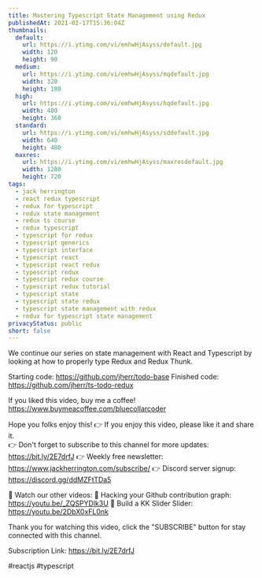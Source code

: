 ```yaml
---
title: Mastering Typescript State Management using Redux
publishedAt: 2021-02-17T15:36:04Z
thumbnails:
  default:
    url: https://i.ytimg.com/vi/emhwHjAsyss/default.jpg
    width: 120
    height: 90
  medium:
    url: https://i.ytimg.com/vi/emhwHjAsyss/mqdefault.jpg
    width: 320
    height: 180
  high:
    url: https://i.ytimg.com/vi/emhwHjAsyss/hqdefault.jpg
    width: 480
    height: 360
  standard:
    url: https://i.ytimg.com/vi/emhwHjAsyss/sddefault.jpg
    width: 640
    height: 480
  maxres:
    url: https://i.ytimg.com/vi/emhwHjAsyss/maxresdefault.jpg
    width: 1280
    height: 720
tags:
  - jack herrington
  - react redux typescript
  - redux for typescript
  - redux state management
  - redux ts course
  - redux typescript
  - typescript for redux
  - typescript generics
  - typescript interface
  - typescript react
  - typescript react redux
  - typescript redux
  - typescript redux course
  - typescript redux tutorial
  - typescript state
  - typescript state redux
  - typescript state management with redux
  - redux for typescript state management
privacyStatus: public
short: false
---
```

  
  We continue our series on state management with React and Typescript by looking at how to properly type Redux and Redux Thunk.

Starting code: https://github.com/jherr/todo-base
Finished code: https://github.com/jherr/ts-todo-redux

If you liked this video, buy me a coffee! https://www.buymeacoffee.com/bluecollarcoder

Hope you folks enjoy this!
👉 If you enjoy this video, please like it and share it.    
👉 Don't forget to subscribe to this channel for more updates: https://bit.ly/2E7drfJ
👉 Weekly free newsletter: https://www.jackherrington.com/subscribe/
👉 Discord server signup: https://discord.gg/ddMZFtTDa5

💢 Watch our other videos:
💟 Hacking your Github contribution graph: https://youtu.be/_ZQSPYDlk3U
💟 Build a KK Slider Slider: https://youtu.be/2DbX0xFL0nk

Thank you for watching this video, click the "SUBSCRIBE" button for stay connected with this channel. 

Subscription Link:  https://bit.ly/2E7drfJ

#reactjs #typescript
  
